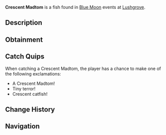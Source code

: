 {{FishInfobox
|image          = Crescent Madtom.png
|rarity         = Rare
|sea            = Second Sea
|location       = [[Blue Moon - Second Sea]]
|sublocation    = 
|sources        = Fishing Rod
|radar_location = 
|prog_speed     = +20
|xp             = 3820
|weather        = Rain
|time           = 
|season         = Winter
|bait           = Lushrooms
|base_weight    = 9
|base_value     = 1425
|weight_range   = 6
|base_chance    = 80
|base_resil     = 50
}}
'''Crescent Madtom''' is a {{Rarity|Rare}} fish found in [[Blue Moon]] events at [[Lushgrove]].

== Description ==
{{Description|A small, feisty fish with glowing eyes, darting through the tides.|Bestiary Entry}}

== Obtainment ==
{{Description|It flails where the rain feeds the water's heart.|Bestiary Hint}}
{{Fish Availability|
Blue Moon/Second Sea
|top_rods      = 
Free Spirit Rod\165061.69\118360.96;
Trident Rod\157512.32\157210.94;
Leviathan's Fang Rod\154833.22\154235.61;
Azure Of Lagoon\153483.5\137576.12;
Training Rod\150803.89\182886.88;
Flimsy Rod\119929.45\120460.78;
Resourceful Rod\102491.29\118886.78;
Fang of the Eclipse\133971.72\151454.73;
Blazebringer Rod\131977.06\151282.67;
Verdant Shear Rod\131394.12\147344.12;
Astralhook Rod\126963.19\18087.83;
No-Life Rod\122351.65\122148.22;
Seraphic Rod\111849.32\111635.31;
Ethereal Prism Rod\110545.56\109847.54;
Challenger's Rod\107681.29\107498.45;
Rod Of The Forgotten Fang\106932.84\106730.61;
Depthseeker Rod\106211.03\106073.6;
Rod Of The Exalted One\105449.39\105138.84;
Avalanche Rod\104600.13\104468.23;
Rod Of The Depths\104590.39\104400.27;
Volcanic Rod\104329.56\104169.15;
Zeus Rod\103911.66\103751.89;
Steady Rod\85838.99\85721.61
|recommended   = Free Spirit Rod
}}

== Catch Quips ==
When catching a Crescent Madtom, the player has a chance to make one of the following exclamations:
* A Crescent Madtom!
* Tiny terror!
* Crescent catfish!

== Change History ==
{{Change History|{{subst:Current Version}}}}

== Navigation ==
{{Fish Navbox|Blue Moon - Second Sea}}